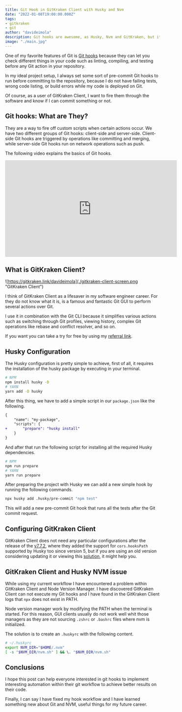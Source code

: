 ```yaml
---
title: Git Hook in GitKraken Client with Husky and Nvm
date: "2022-01-08T19:00:00.000Z"
tags:
- gitkraken
- git
author: "davideimola"
description: Git hooks are awesome, as Husky, Nvm and GitKraken, but it is not straightforward to configure them properly.
image: "./main.jpg"
---
```


One of my favorite features of Git is [Git hooks](https://git-scm.com/book/en/v2/Customizing-Git-Git-Hooks) because they can let you check different things in your code such as linting, compiling, and testing before any Git action in your repository.

In my ideal project setup, I always set some sort of pre-commit Git hooks to run before committing to the repository, because I do not have failing tests, wrong code listing, or build errors while my code is deployed on Git.

Of course, as a user of GitKraken Client, I want to fire them through the software and know if I can commit something or not.

## Git hooks: What are They?

They are a way to fire off custom scripts when certain actions occur. We have two different groups of Git hooks: client-side and server-side. Client-side Git hooks are triggered by operations like committing and merging, while server-side Git hooks run on network operations such as push.

The following video explains the basics of Git hooks.

<iframe width="560" height="315" src="https://www.youtube.com/embed/ZZgyILr-TjA" title="YouTube video player" frameborder="0" allow="accelerometer; autoplay; clipboard-write; encrypted-media; gyroscope; picture-in-picture" allowfullscreen></iframe>

## What is GitKraken Client?

![https://gitkraken.link/davideimola](./gitkraken-client-screen.png "GitKraken Client")

I think of GitKraken Client as a lifesaver in my software engineer career. For they do not know what it is, is a famous and fantastic Git GUI to perform several actions over Git.

I use it in combination with the Git CLI because it simplifies various actions such as switching through Git profiles, viewing history, complex Git operations like rebase and conflict resolver, and so on.

If you want you can take a try for free by using my [referral link](https://gitkraken.link/davideimola).

## Husky Configuration

The Husky configuration is pretty simple to achieve, first of all, it requires the installation of the husky package by executing in your terminal.

```bash
# NPM
npm install husky -D
# YARN
yarn add -D husky
```

After this thing, we have to add a simple script in our `package.json` like the following.

```diff
{
	"name": "my-package",
	"scripts": {
+		"prepare": "husky install"
	}
}
```

And after that run the following script for installing all the required Husky dependencies.

```bash
# NPM
npm run prepare
# YARN
yarn run prepare
```

After preparing the project with Husky we can add a new simple hook by running the following commands.

```bash
npx husky add .husky/pre-commit "npm test"
```

This will add a new pre-commit Git hook that runs all the tests after the Git commit request.

## Configuring GitKraken Client

GitKraken Client does not need any particular configurations after the release of the [v7.7.2](https://support.gitkraken.com/release-notes/7x/#version-772), where they added the support for `cors.hooksPath` supported by Husky too since version 5, but if you are using an old version considering updating it or viewing this [solution](https://github.com/typicode/husky/issues/875), it might help you.

## GitKraken Client and Husky NVM issue

While using my current workflow I have encountered a problem within GitKraken Client and Node Version Manager. I have discovered GitKraken Client can not execute my Git hooks and I have found in the GitKraken Client logs that `npx` does not exist in PATH.

Node version manager work by modifying the PATH when the terminal is started. For this reason, GUI clients usually do not work well whit those managers as they are not sourcing `.zshrc` or `.bashrc` files where nvm is initialized.

The solution is to create an `.huskyrc` with the following content.

```bash
# ~/.huskyrc
export NVM_DIR="$HOME/.nvm"
[ -s "$NVM_DIR/nvm.sh" ] && \. "$NVM_DIR/nvm.sh"
```

## Conclusions

I hope this post can help everyone interested in git hooks to implement interesting automation within their git workflow to achieve better results on their code.

Finally, I can say I have fixed my hook workflow and I have learned something new about Git and NVM, useful things for my future career.
